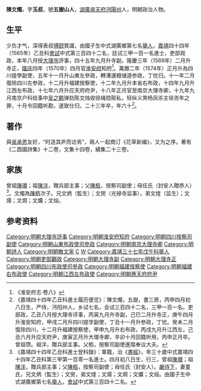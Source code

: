 {{Otheruses|other=名为五岳山人的其他人物|五岳山人}}
{{明清人物信息框
| 姓名 = 陳文燭
| 原名 =
| 圖片名稱= 
| 圖片大小 =
| 圖片說明 = 
| 最高職務 = 南京大理寺卿
| 國家 = 大明 
| 爵位 =
| 籍貫 = [[湖廣|湖廣]][[承天府|承天府]][[沔陽州|沔陽州]]
| 族裔 = 
| 字號 = 字玉叔，號五嶽
| 諡號 =
| 出生日期 = 嘉靖十五年（1536年）丙申四月初八日
| 出生地點 =
| 逝世日期 = 萬曆二十三年六月
| 逝世地點 =
| 墓葬 =
| 配偶 = 配童氏，累封恭人
| 親屬 =子 [[陳汝璧|陳汝璧]]（进士、主事）、陳汝圭（监生）
| 出身 =
* 嘉靖三十七年戊午科舉人
* 嘉靖四十四年乙丑科同進士出身
| 經歷 =
| 著作 =  
*《花草新编》
*《二酉園詩集》十二卷
*《二酉園文集》十四卷
*《二酉園續集》二十三卷
}}
'''陳文燭'''{{BD|1536年||1595年||C}}，字'''玉叔'''，號'''五嶽山人'''，[[湖廣|湖廣]][[承天府|承天府]][[沔陽州|沔陽州]]人，明朝政治人物。

==生平==
少负才气，深得表叔[[傅颐|傅颐]]賞識，由國子生中式湖廣鄉第七名[[舉人|舉人]]，[[嘉靖|嘉靖]]四十四年（1565年）乙丑科[[會試|會試]]中式第三百四十二名，廷试三甲一百一名進士，吏部观政，本年八月授[[大理寺|大理寺]]評事，四十五年九月升寺副，隆慶三年（1569年）二月升寺正，[[隆庆_(明穆宗)|隆庆]]四年（1570年）四月官[[淮安府|淮安府]]知府<ref>《淮安府志·卷八》</ref>。萬曆二年（1574年）正月升為四川提學副使，五年十一月升山東左參政，轉漕運粮储道参政，丁忧归。十一年二月復除四川左参政，十二月升福建按察使，十二年九月升本省右布政，十四年九月升江西左布政，十七年六月升应天府府尹，十八年正月官至南京大理寺卿，十九年九月南京户科给事中[[吴之鹏|吴之鹏]]弹劾陈文烛收徐绳勋赃私，轻纵义男杨凤杀主徐尧年之罪，十月令回籍听勘，遂致仕归，二十三年卒，年六十<ref>《嘉靖四十四年乙丑科進士履历便览》：陳文燭，五嶽，書三房，丙申四月初八日生，严侍，沔阳州人，乡试七名，会试三百四十二名，三甲一百一名。吏部政，乙丑八月授大理寺评事，丙寅九月升寺副，己巳二月升寺正，庚午四月升淮安知府，甲戌二月升四川提学副使，丁丑十一月升参政，丁忧。癸未二月復除四川，十二月升福建按察使，甲申九月升右布政，丙戌九月升江西左，己丑六月升应天府尹，庚寅正月升大理寺卿，辛卯十月回籍听用，丙申正月卒。曾祖瓒。祖泮，贈兵部主事。父栢，按察司副使進階奉议大夫。</ref>。

==著作==
與[[吳承恩|吳承恩]]友好，“时造其庐而访焉”，兩人一起商订《花草新编》，又为之序。著有《二酉園詩集》十二卷，文集十四卷，續集二十三卷。

==家族==
曾祖[[陳瓉|陳瓉]]；祖[[陳泮|陳泮]]，贈兵部主事；父[[陳栢_(嘉靖庚戌進士)|陳栢]]，按察司副使；母任氏（封安人贈恭人）<ref>《嘉靖四十四年乙丑科進士登科錄》：軍籍，治《[[書經|書經]]》，年三十歲中式嘉靖四十四年乙丑科第三甲第一百零一名進士。四月初八日生，行三，曾祖[[陳瓉|陳瓉]]；祖[[陳泮|陳泮]]，贈兵部主事；父[[陳栢|陳栢]]，按察司副使；母任氏（封安人）。[[嚴侍下|嚴侍下]]，妻童氏，兄文炳（監生）；文爕，弟文煃；文煬；文烱；文爌；文烜。由國子生中式湖廣鄉第七名[[舉人|舉人]]，[[會試|會試]]中式第三百四十二名。</ref>。文燭為[[陳栢_(嘉靖庚戌進士)|陳栢]]次子。兄文炳（監生）；文爕（光禄寺监事），弟文煃（监生）；文煬；文烱；文爌；文烜。

== 参考资料 ==
{{reflist}}

{{嘉靖四十四年乙丑科殿试金榜}}

{{Authority control}}
{{DEFAULTSORT:Chen陈}}
[[Category:明朝大理寺評事|Category:明朝大理寺評事]]
[[Category:明朝淮安府知府|Category:明朝淮安府知府]]
[[Category:明朝四川按察司副使|Category:明朝四川按察司副使]]
[[Category:明朝山東布政使司參政|Category:明朝山東布政使司參政]]
[[Category:明朝南京大理寺卿|Category:明朝南京大理寺卿]]
[[Category:明朝詩人|Category:明朝詩人]]
[[Category:明朝散文家|Category:明朝散文家]]
[[Category:仙桃人|C]]
[[Category:陳姓|W]]
[[Category:嘉靖三十七年戊午科舉人|Category:嘉靖三十七年戊午科舉人]]
[[Category:明朝吏部觀政|Category:明朝吏部觀政]]
[[Category:明朝大理寺副|Category:明朝大理寺副]]
[[Category:明朝大理寺正|Category:明朝大理寺正]]
[[Category:明朝四川布政使司參政|Category:明朝四川布政使司參政]]
[[Category:明朝福建按察使|Category:明朝福建按察使]]
[[Category:明朝福建右布政使|Category:明朝福建右布政使]]
[[Category:明朝江西左布政使|Category:明朝江西左布政使]]
[[Category:明朝應天府府尹|Category:明朝應天府府尹]]